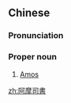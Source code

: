 ==Chinese==
{{zh-forms|s=阿摩司书|type=31}}

===Pronunciation===
{{zh-pron
|m=Āmósīshū
|c=aa3 mo1 si1 syu1
|h=pfs=Â-mô-sṳ̂-sû
|cat=pn
}}

===Proper noun===
{{zh-proper noun}}

# [[Amos]] {{gloss|book of the Bible}}

{{zh-cat|Books of the Bible}}

[[zh:阿摩司書]]